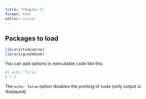 ```yaml
---
title: "Chapter 1"
format: html
editor: visual
---
```


## Packages to load
```r
library(tidyverse)
library(gcookbook)
```

You can add options to executable code like this

```r
#| echo: false
2 * 2
```

The `echo: false` option disables the printing of code (only output is displayed).
